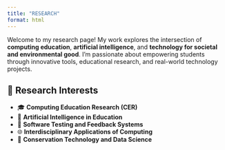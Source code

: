 ```yaml
---
title: "RESEARCH"
format: html
---
```


Welcome to my research page! My work explores the intersection of **computing education**, **artificial intelligence**, and **technology for societal and environmental good**. I'm passionate about empowering students through innovative tools, educational research, and real-world technology projects.

## 🔬 Research Interests

-   🎓 **Computing Education Research (CER)**
-   🤖 **Artificial Intelligence in Education**
-   🧪 **Software Testing and Feedback Systems**
-   🌐 **Interdisciplinary Applications of Computing**
-   🐢 **Conservation Technology and Data Science**